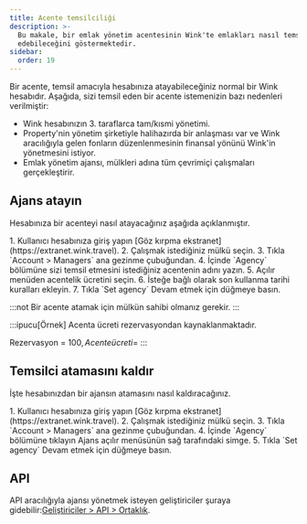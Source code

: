 ```yaml
---
title: Acente temsilciliği
description: >-
  Bu makale, bir emlak yönetim acentesinin Wink'te emlakları nasıl temsil
  edebileceğini göstermektedir.
sidebar:
  order: 19
---
```


Bir acente, temsil amacıyla hesabınıza atayabileceğiniz normal bir Wink hesabıdır. Aşağıda, sizi temsil eden bir acente istemenizin bazı nedenleri verilmiştir:

* Wink hesabınızın 3. taraflarca tam/kısmi yönetimi.
* Property'nin yönetim şirketiyle halihazırda bir anlaşması var ve Wink aracılığıyla gelen fonların düzenlenmesinin finansal yönünü Wink'in yönetmesini istiyor.
* Emlak yönetim ajansı, mülkleri adına tüm çevrimiçi çalışmaları gerçekleştirir.

## Ajans atayın

Hesabınıza bir acenteyi nasıl atayacağınız aşağıda açıklanmıştır.

<Steps>
  1. Kullanıcı hesabınıza giriş yapın [Göz kırpma ekstranet](https://extranet.wink.travel).
  2. Çalışmak istediğiniz mülkü seçin.
  3. Tıkla `Account > Managers` ana gezinme çubuğundan.
  4. İçinde `Agency` bölümüne sizi temsil etmesini istediğiniz acentenin adını yazın.
  5. Açılır menüden acentelik ücretini seçin.
  6. İsteğe bağlı olarak son kullanma tarihi kuralları ekleyin.
  7. Tıkla `Set agency` Devam etmek için düğmeye basın.
</Steps>


:::not
Bir acente atamak için mülkün sahibi olmanız gerekir.
:::

:::ipucu\[Örnek]
Acenta ücreti rezervasyondan kaynaklanmaktadır.

Rezervasyon = 100$, Acente ücreti = %1 => 100 \* 0,01 = 1$
:::

## Temsilci atamasını kaldır

İşte hesabınızdan bir ajansın atamasını nasıl kaldıracağınız.

<Steps>
  1. Kullanıcı hesabınıza giriş yapın [Göz kırpma ekstranet](https://extranet.wink.travel).
  2. Çalışmak istediğiniz mülkü seçin.
  3. Tıkla `Account > Managers` ana gezinme çubuğundan.
  4. İçinde `Agency` bölümüne tıklayın <Badge text="x" variant="danger" size="small" /> Ajans açılır menüsünün sağ tarafındaki simge.
  5. Tıkla `Set agency` Devam etmek için düğmeye basın.
</Steps>


## API

API aracılığıyla ajansı yönetmek isteyen geliştiriciler şuraya gidebilir:[Geliştiriciler > API > Ortaklık](/developers/apis/#affiliate-api).

